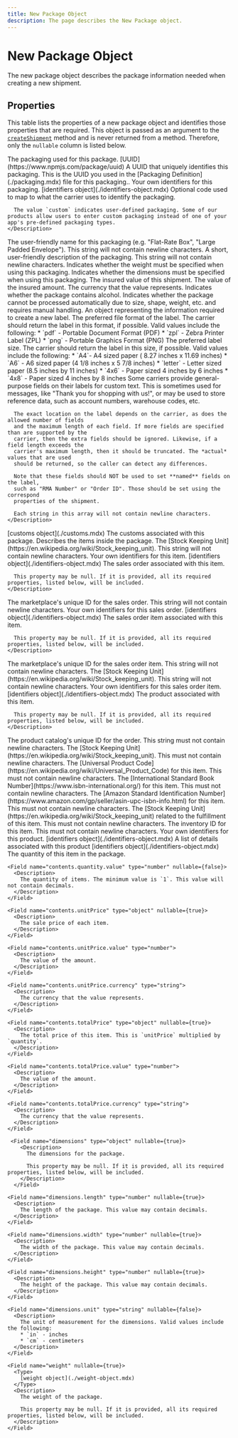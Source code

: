 ```yaml
---
title: New Package Object
description: The page describes the New Package object.
---
```


New Package Object
===============================================
The new package object describes the package information needed when creating a new shipment.


Properties
-----------------------------------------------

This table lists the properties of a new package object and identifies those properties that are required. This object
is passed as an argument to the [`createShipment`](./methods/create-shipment.mdx) method and is never returned from a method.
Therefore, only the `nullable` column is listed below.


<Reference>

  <Field name="packaging" type="object" nullable={false}>
    <Description>
      The packaging used for this package.
    </Description>
  </Field>

  <Field name="packaging.id" nullable={false}>
    <Type>
      [UUID](https://www.npmjs.com/package/uuid)
    </Type>
    <Description>
      A UUID that uniquely identifies this packaging. This is the UUID you used in the [Packaging Definition](./packaging.mdx) file for this packaging..
    </Description>
  </Field>

  <Field name="packaging.identifiers" nullable={false}>
    <Description>
      Your own identifiers for this packaging.
    </Description>
    <Type>
      [identifiers object](./identifiers-object.mdx)
    </Type>
  </Field>

  <Field name="packaging.code" type="string" nullable={false}>
    <Description>
      Optional code used to map to what the carrier uses to identify the packaging.

      The value `custom` indicates user-defined packaging. Some of our products allow users to enter custom packaging instead of one of your app's pre-defined packaging types.
    </Description>
  </Field>

  <Field name="packaging.name" type="string" nullable={false}>
    <Description>
      The user-friendly name for this packaging (e.g. "Flat-Rate Box", "Large Padded Envelope"). This string will not contain newline characters.
    </Description>
  </Field>

  <Field name="packaging.description" type="string" nullable={false}>
    <Description>
      A short, user-friendly description of the packaging. This string will not contain newline characters.
    </Description>
  </Field>

  <Field name="packaging.requiresWeight" type="boolean" nullable={false}>
    <Description>
      Indicates whether the weight must be specified when using this packaging.
    </Description>
  </Field>

  <Field name="packaging.requiresDimensions" type="boolean" nullable={false}>
    <Description>
      Indicates whether the dimensions must be specified when using this packaging.
    </Description>
  </Field>

  <Field name="insuredValue" type="object" nullable={false}>
    <Description>
      The insured value of this shipment.
    </Description>
  </Field>

  <Field name="insuredValue.value" type="number" nullable={false}>
    <Description>
      The value of the insured amount.
    </Description>
  </Field>

  <Field name="insuredValue.currency" type="string" nullable={false}>
    <Description>
      The currency that the value represents.
    </Description>
  </Field>

  <Field name="containsAlcohol" type="boolean" nullable={false}>
    <Description>
      Indicates whether the package contains alcohol.
    </Description>
  </Field>

  <Field name="isNonMachineable" type="boolean" nullable={false}>
    <Description>
      Indicates whether the package cannot be processed automatically due to size, shape, weight, etc. and requires manual handling.
    </Description>
  </Field>

  <Field name="label" type="object" nullable={false}>
    <Description>
      An object representing the information required to create a new label.
    </Description>
  </Field>

  <Field name="label.format" type="string" nullable={false}>
    <Description>
      The preferred file format of the label. The carrier should return the label in this format, if possible.
      Valid values include the following:
      * `pdf` - Portable Document Format (PDF)
      * `zpl` - Zebra Printer Label (ZPL)
      * `png` - Portable Graphics Format (PNG)
    </Description>
  </Field>

  <Field name="label.size" type="string" nullable={false}>
    <Description>
      The preferred label size. The carrier should return the label in this size, if possible.
      Valid values include the following:
      * `A4`- A4 sized paper ( 8.27 inches x 11.69 inches)
      * `A6` - A6 sized paper (4 1/8 inches x 5 7/8 inches)
      * `letter` - Letter sized paper (8.5 inches by 11 inches)
      * `4x6` - Paper sized 4 inches by 6 inches
      * `4x8` - Paper sized 4 inches by 8 inches
    </Description>
  </Field>

  <Field name="label.referenceFields" type="string[]" nullable={false}>
    <Description>
      Some carriers provide general-purpose fields on their labels for custom text.
      This is sometimes used for messages, like "Thank you for shopping with us!",
      or may be used to store reference data, such as account numbers, warehouse codes, etc.

      The exact location on the label depends on the carrier, as does the allowed number of fields
      and the maximum length of each field. If more fields are specified than are supported by the
      carrier, then the extra fields should be ignored. Likewise, if a field length exceeds the
      carrier's maximum length, then it should be truncated. The *actual* values that are used
      should be returned, so the caller can detect any differences.

      Note that these fields should NOT be used to set **named** fields on the label,
      such as "RMA Number" or "Order ID". Those should be set using the correspond
      properties of the shipment.

      Each string in this array will not contain newline characters.
    </Description>
  </Field>

  <Field name="customs" nullable={false}>
    <Type>
      [customs object](./customs.mdx)
    </Type>
    <Description>
      The customs associated with this package.
    </Description>
  </Field>

  <Field name="contents" type="object" nullable={false}>
    <Description>
      Describes the items inside the package.
    </Description>
  </Field>

  <Field name="contents.sku" type="string" nullable={false}>
    <Description>
      The [Stock Keeping Unit](https://en.wikipedia.org/wiki/Stock_keeping_unit). This string will not contain newline characters.
    </Description>
  </Field>

  <Field name="contents.identifiers" nullable={false}>
    <Description>
      Your own identifiers for this item.
    </Description>
    <Type>
      [identifiers object](./identifiers-object.mdx)
    </Type>
  </Field>

  <Field name="contents.salesOrder" type="object" nullable={true}>
    <Description>
      The sales order associated with this item.

      This property may be null. If it is provided, all its required properties, listed below, will be included.
    </Description>
  </Field>

  <Field name="contents.salesOrder.id" type="string" nullable={false}>
    <Description>
      The marketplace's unique ID for the sales order. This string will not contain newline characters.
    </Description>
  </Field>

  <Field name="contents.salesOrder.identifiers" nullable={false}>
    <Description>
      Your own identifiers for this sales order.
    </Description>
    <Type>
      [identifiers object](./identifiers-object.mdx)
    </Type>
  </Field>

  <Field name="contents.salesOrderItem" type="object" nullable={true}>
    <Description>
      The sales order item associated with this item.

      This property may be null. If it is provided, all its required properties, listed below, will be included.
    </Description>
  </Field>

  <Field name="contents.salesOrderItem.id" type="string" nullable={false}>
    <Description>
      The marketplace's unique ID for the sales order item. This string will not contain newline characters.
    </Description>
  </Field>

  <Field name="contents.salesOrderItem.sku" type="string" nullable={false}>
    <Description>
      The [Stock Keeping Unit](https://en.wikipedia.org/wiki/Stock_keeping_unit). This string will not contain newline characters.
    </Description>
  </Field>

  <Field name="contents.salesOrderItem.identifiers" nullable={false}>
    <Description>
      Your own identifiers for this sales order item.
    </Description>
    <Type>
      [identifiers object](./identifiers-object.mdx)
    </Type>
  </Field>

  <Field name="contents.product" type="object" nullable={false}>
    <Description>
      The product associated with this item.

      This property may be null. If it is provided, all its required properties, listed below, will be included.
    </Description>
  </Field>

  <Field name="contents.product.id" type="string" nullable={false}>
    <Description>
      The product catalog's unique ID for the order. This string must not contain newline characters.
    </Description>
  </Field>

  <Field name="contents.product.sku" type="string" nullable={false}>
    <Description>
      The [Stock Keeping Unit](https://en.wikipedia.org/wiki/Stock_keeping_unit). This must not contain newline characters.
    </Description>
  </Field>

  <Field name="contents.product.upc" type="string" nullable={false}>
    <Description>
      The [Universal Product Code](https://en.wikipedia.org/wiki/Universal_Product_Code) for this item. This must not contain newline characters.
    </Description>
  </Field>

  <Field name="contents.product.isbn" type="string" nullable={false}>
    <Description>
      The [International Standard Book Number](https://www.isbn-international.org/) for this item. This must not contain newline characters.
    </Description>
  </Field>

  <Field name="contents.product.asin" type="string" nullable={false}>
    <Description>
      The [Amazon Standard Identification Number](https://www.amazon.com/gp/seller/asin-upc-isbn-info.html) for this item. This must not contain newline characters.
    </Description>
  </Field>

  <Field name="contents.product.fulfillmentSku" type="string" nullable={false}>
    <Description>
      The [Stock Keeping Unit](https://en.wikipedia.org/wiki/Stock_keeping_unit) related to the fulfillment of this item. This must not contain newline characters.
    </Description>
  </Field>

  <Field name="contents.product.inventoryID" type="string" nullable={false}>
    <Description>
      The inventory ID for this item. This must not contain newline characters.
    </Description>
  </Field>

  <Field name="contents.product.identifiers" nullable={false}>
    <Description>
      Your own identifiers for this product.
    </Description>
    <Type>
      [identifiers object](./identifiers-object.mdx)
    </Type>
  </Field>

  <Field name="contents.product.details" nullable={false}>
    <Description>
      A list of details associated with this product
    </Description>
    <Type>
      [identifiers object](./identifiers-object.mdx)
    </Type>
  </Field>

  <Field name="contents.quantity" type="object" nullable={true}>
      <Description>
        The quantity of this item in the package.
      </Description>
    </Field>

    <Field name="contents.quantity.value" type="number" nullable={false}>
      <Description>
        The quantity of items. The minimum value is `1`. This value will not contain decimals.
      </Description>
    </Field>

    <Field name="contents.unitPrice" type="object" nullable={true}>
      <Description>
        The sale price of each item.
      </Description>
    </Field>

    <Field name="contents.unitPrice.value" type="number">
      <Description>
        The value of the amount.
      </Description>
    </Field>

    <Field name="contents.unitPrice.currency" type="string">
      <Description>
        The currency that the value represents.
      </Description>
    </Field>

    <Field name="contents.totalPrice" type="object" nullable={true}>
      <Description>
        The total price of this item. This is `unitPrice` multiplied by `quantity`.
      </Description>
    </Field>

    <Field name="contents.totalPrice.value" type="number">
      <Description>
        The value of the amount.
      </Description>
    </Field>

    <Field name="contents.totalPrice.currency" type="string">
      <Description>
        The currency that the value represents.
      </Description>
    </Field>

     <Field name="dimensions" type="object" nullable={true}>
        <Description>
          The dimensions for the package.

          This property may be null. If it is provided, all its required properties, listed below, will be included.
        </Description>
      </Field>

    <Field name="dimensions.length" type="number" nullable={true}>
      <Description>
        The length of the package. This value may contain decimals.
      </Description>
    </Field>

    <Field name="dimensions.width" type="number" nullable={true}>
      <Description>
        The width of the package. This value may contain decimals.
      </Description>
    </Field>

    <Field name="dimensions.height" type="number" nullable={true}>
      <Description>
        The height of the package. This value may contain decimals.
      </Description>
    </Field>

    <Field name="dimensions.unit" type="string" nullable={false}>
      <Description>
        The unit of measurement for the dimensions. Valid values include the following:
        * `in` - inches
        * `cm` - centimeters
      </Description>
    </Field>

    <Field name="weight" nullable={true}>
      <Type>
        [weight object](./weight-object.mdx)
      </Type>
      <Description>
        The weight of the package.

        This property may be null. If it is provided, all its required properties, listed below, will be included.
      </Description>
    </Field>

</Reference>
